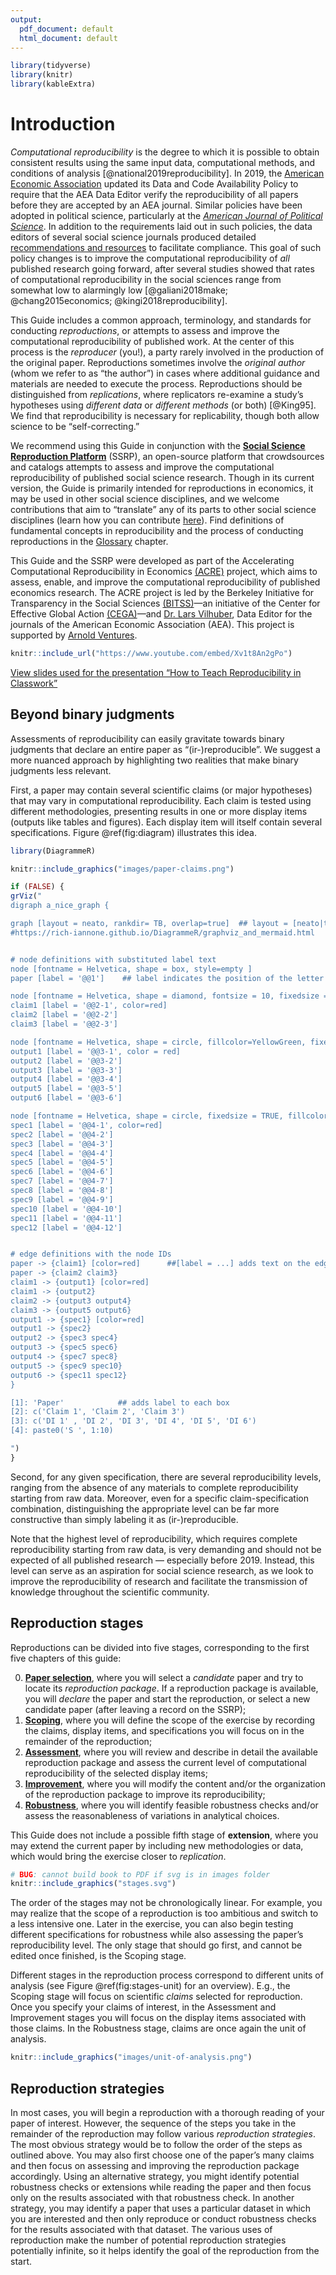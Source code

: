 ```yaml
---
output:
  pdf_document: default
  html_document: default
---
```

```r
library(tidyverse)
library(knitr)
library(kableExtra)
```

# Introduction {-#intro}

*Computational reproducibility* is the degree to which it is possible to obtain consistent results using the same input data, computational methods, and conditions of analysis [@national2019reproducibility]. In 2019, the [American Economic Association](https://www.aeaweb.org/journals/policies/data-code/) updated its Data and Code Availability Policy to require that the AEA Data Editor verify the reproducibility of all papers before they are accepted by an AEA journal. Similar policies have been adopted in political science, particularly at the [*American Journal of Political Science*](https://ajps.org/ajps-verification-policy/). In addition to the requirements laid out in such policies, the data editors of several social science journals produced detailed [recommendations and resources](https://social-science-data-editors.github.io/guidance/) to facilitate compliance. This goal of such policy changes is to improve the computational reproducibility of *all* published research going forward, after several studies showed that rates of computational reproducibility in the social sciences range from somewhat low to  alarmingly low [@galiani2018make; @chang2015economics; @kingi2018reproducibility]. 

This Guide includes a common approach, terminology, and standards for conducting *reproductions*, or attempts to assess and improve the computational reproducibility of published work. At the center of this process is the *reproducer* (you!), a party rarely involved in the production of the original paper. Reproductions sometimes involve the *original author* (whom we refer to as "the author") in cases where additional guidance and materials are needed to execute the process. Reproductions should be distinguished from *replications*, where replicators re-examine a study's hypotheses using *different data* or *different methods* (or both) [@King95]. We find that reproducibility is necessary for replicability, though both allow science to be "self-correcting."

We recommend using this Guide in conjunction with the [**Social Science Reproduction Platform**](https://www.socialsciencereproduction.org/) (SSRP), an open-source platform that crowdsources and catalogs attempts to assess and improve the computational reproducibility of published social science research. Though in its current version, the Guide is primarily intended for reproductions in economics, it may be used in other social science disciplines, and we welcome contributions that aim to "translate" any of its parts to other social science disciplines (learn how you can contribute [here](https://bitss.github.io/ACRE/contributions.html)). Find definitions of fundamental concepts in reproducibility and the process of conducting reproductions in the [Glossary](https://bitss.github.io/ACRE/definitions.html) chapter.

This Guide and the SSRP were developed as part of the Accelerating Computational Reproducibility in Economics [(ACRE)](https://www.bitss.org/ecosystem/acre/) project, which aims to assess, enable, and improve the computational reproducibility of published economics research. The ACRE project is led by the Berkeley Initiative for Transparency in the Social Sciences [(BITSS)](https://bitss.org)—an initiative of the Center for Effective Global Action [(CEGA)](https://cega.berkeley.edu/)—and [Dr. Lars Vilhuber](https://www.vilhuber.com/lars/), Data Editor for the journals of the American Economic Association (AEA). This project is supported by [Arnold Ventures](https://www.arnoldventures.org/).

```r
knitr::include_url("https://www.youtube.com/embed/Xv1t8An2gPo")
```

[View slides used for the presentation "How to Teach Reproducibility in Classwork"](https://bitss.github.io/WEAI2020_slides/)

<!-- 
add clarebout principle and discuss effect on a more inclusive scientific community
-->

## Beyond binary judgments {-}

Assessments of reproducibility can easily gravitate towards binary judgments that declare an entire paper as "(ir-)reproducible". We suggest a more nuanced approach by highlighting two realities that make binary judgments less relevant. 

First, a paper may contain several scientific claims (or major hypotheses) that may vary in computational reproducibility. Each claim is tested using different methodologies, presenting results in one or more display items (outputs like tables and figures). Each display item will itself contain several specifications. Figure \@ref(fig:diagram) illustrates this idea. 

```r
library(DiagrammeR)

knitr::include_graphics("images/paper-claims.png") 

if (FALSE) {
grViz("
digraph a_nice_graph {

graph [layout = neato, rankdir= TB, overlap=true]  ## layout = [neato|twopi, etc]
#https://rich-iannone.github.io/DiagrammeR/graphviz_and_mermaid.html


# node definitions with substituted label text
node [fontname = Helvetica, shape = box, style=empty ]
paper [label = '@@1']    ## label indicates the position of the letter

node [fontname = Helvetica, shape = diamond, fontsize = 10, fixedsize = TRUE, fillcolor=Gray]
claim1 [label = '@@2-1', color=red]
claim2 [label = '@@2-2']
claim3 [label = '@@2-3']

node [fontname = Helvetica, shape = circle, fillcolor=YellowGreen, fixedsize = TRUE]
output1 [label = '@@3-1', color = red]
output2 [label = '@@3-2']
output3 [label = '@@3-3']
output4 [label = '@@3-4']
output5 [label = '@@3-5']
output6 [label = '@@3-6']

node [fontname = Helvetica, shape = circle, fixedsize = TRUE, fillcolor=Peru]
spec1 [label = '@@4-1', color=red]
spec2 [label = '@@4-2']
spec3 [label = '@@4-3']
spec4 [label = '@@4-4']
spec5 [label = '@@4-5']
spec6 [label = '@@4-6']
spec7 [label = '@@4-7']
spec8 [label = '@@4-8']
spec9 [label = '@@4-9']
spec10 [label = '@@4-10']
spec11 [label = '@@4-11']
spec12 [label = '@@4-12']


# edge definitions with the node IDs
paper -> {claim1} [color=red]      ##[label = ...] adds text on the edge
paper -> {claim2 claim3} 
claim1 -> {output1} [color=red]
claim1 -> {output2} 
claim2 -> {output3 output4}
claim3 -> {output5 output6}
output1 -> {spec1} [color=red]
output1 -> {spec2} 
output2 -> {spec3 spec4}
output3 -> {spec5 spec6}
output4 -> {spec7 spec8}
output5 -> {spec9 spec10}
output6 -> {spec11 spec12}
}

[1]: 'Paper'            ## adds label to each box
[2]: c('Claim 1', 'Claim 2', 'Claim 3')
[3]: c('DI 1' , 'DI 2', 'DI 3', 'DI 4', 'DI 5', 'DI 6')
[4]: paste0('S ', 1:10)

")
}
```

Second, for any given specification, there are several reproducibility levels, ranging from the absence of any materials to complete reproducibility starting from raw data. Moreover, even for a specific claim-specification combination, distinguishing the appropriate level can be far more constructive than simply labeling it as (ir-)reproducible.

Note that the highest level of reproducibility, which requires complete reproducibility starting from raw data, is very demanding and should not be expected of all published research — especially before 2019. Instead, this level can serve as an aspiration for social science research, as we look to improve the reproducibility of research and facilitate the transmission of knowledge throughout the scientific community.

## Reproduction stages {-}

Reproductions can be divided into five stages, corresponding to the first five chapters of this guide:   

0.    [**Paper selection**](#select), where you will select a *candidate* paper and try to locate its *reproduction package*. If a reproduction package is available, you will *declare* the paper and start the reproduction, or select a new candidate paper (after leaving a record on the SSRP);  
1.    [**Scoping**](#scoping), where you will define the scope of the exercise by recording the claims, display items, and specifications you will focus on in the remainder of the reproduction;  
2.    [**Assessment**](#assessment), where you will review and describe in detail the available reproduction package and assess the current level of computational reproducibility of the selected display items; 
3.    [**Improvement**](#improvements), where you will modify the content and/or the organization of the reproduction package to improve its reproducibility;  
4.    [**Robustness**](#robust), where you will identify feasible robustness checks and/or assess the reasonableness of variations in analytical choices.  

This Guide does not include a possible fifth stage of **extension**, where you may extend the current paper by including new methodologies or data, which would bring the exercise closer to *replication*.



```r
# BUG: cannot build book to PDF if svg is in images folder
knitr::include_graphics("stages.svg") 
``` 

The order of the stages may not be chronologically linear. For example, you may realize that the scope of a reproduction is too ambitious and switch to a less intensive one. Later in the exercise, you can also begin testing different specifications for robustness while also assessing the paper's reproducibility level. The only stage that should go first, and cannot be edited once finished, is the Scoping stage.

Different stages in the reproduction process correspond to different units of analysis (see Figure \@ref(fig:stages-unit) for an overview). E.g., the Scoping stage will focus on scientific *claims* selected for reproduction. Once you specify your claims of interest, in the Assessment and Improvement stages you will focus on the display items associated with those claims. In the Robustness stage, claims are once again the unit of analysis.

```r
knitr::include_graphics("images/unit-of-analysis.png") 
```



## Reproduction strategies {-}

In most cases, you will begin a reproduction with a thorough reading of your paper of interest. However, the sequence of the steps you take in the remainder of the reproduction may follow various  *reproduction strategies*. The most obvious strategy would be to follow the order of the steps as outlined above. You may also first choose one of the paper's many claims and then focus on assessing and improving the reproduction package accordingly. Using an alternative strategy, you might identify potential robustness checks or extensions while reading the paper and then focus only on the results associated with that robustness check. In another strategy, you may identify a paper that uses a particular dataset in which you are interested and then only reproduce or conduct robustness checks for the results associated with that dataset. The various uses of reproduction make the number of potential reproduction strategies potentially infinite, so it helps identify the goal of the reproduction from the start.
